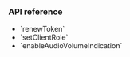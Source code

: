 <PlatformWrapper platform="ios">

### API reference

- <Link to="{{Global.API_REF_IOS_ROOT}}/agorartckit/agorartcenginekit/renewtoken(_:)">`renewToken`</Link>
- <Link to="{{Global.API_REF_IOS_ROOT}}/agorartckit/agorartcenginekit/setclientrole(_:options:)">`setClientRole`</Link>
- <Link to="{{Global.API_REF_IOS_ROOT}}/agorartckit/agorartcenginekit/enableaudiovolumeindication(_:smooth:reportvad:)">`enableAudioVolumeIndication`</Link>

</PlatformWrapper>